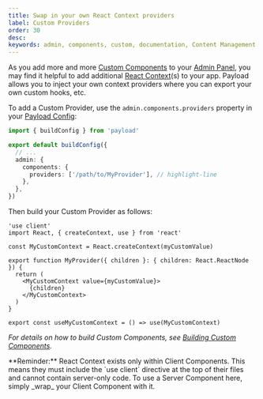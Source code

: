 ```yaml
---
title: Swap in your own React Context providers
label: Custom Providers
order: 30
desc:
keywords: admin, components, custom, documentation, Content Management System, cms, headless, javascript, node, react, nextjs
---
```


As you add more and more [Custom Components](./overview) to your [Admin Panel](../admin/overview), you may find it helpful to add additional [React Context](https://react.dev/learn/scaling-up-with-reducer-and-context)(s) to your app. Payload allows you to inject your own context providers where you can export your own custom hooks, etc.

To add a Custom Provider, use the `admin.components.providers` property in your [Payload Config](../configuration/overview):

```ts
import { buildConfig } from 'payload'

export default buildConfig({
  // ...
  admin: {
    components: {
      providers: ['/path/to/MyProvider'], // highlight-line
    },
  },
})
```

Then build your Custom Provider as follows:

```tsx
'use client'
import React, { createContext, use } from 'react'

const MyCustomContext = React.createContext(myCustomValue)

export function MyProvider({ children }: { children: React.ReactNode }) {
  return (
    <MyCustomContext value={myCustomValue}>
      {children}
    </MyCustomContext>
  )
}

export const useMyCustomContext = () => use(MyCustomContext)
```

_For details on how to build Custom Components, see [Building Custom Components](./overview#building-custom-components)._

<Banner type="warning">
  **Reminder:** React Context exists only within Client Components. This means they must include the `use client` directive at the top of their files and cannot contain server-only code. To use a Server Component here, simply _wrap_ your Client Component with it.
</Banner>
